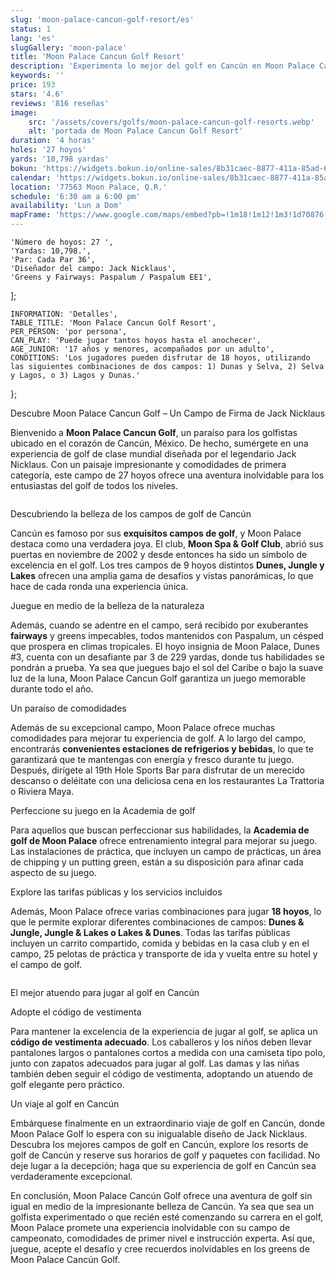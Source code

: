 ```yaml
---
slug: 'moon-palace-cancun-golf-resort/es'
status: 1
lang: 'es'
slugGallery: 'moon-palace'
title: 'Moon Palace Cancun Golf Resort'
description: 'Experimenta lo mejor del golf en Cancún en Moon Palace Cancun Golf Resort. Disfruta jugando en campos legendarios diseñados por Jack Nicklaus.'
keywords: ''
price: 193
stars: '4.6'
reviews: '816 reseñas'
image:
    src: '/assets/covers/golfs/moon-palace-cancun-golf-resorts.webp'
    alt: 'portada de Moon Palace Cancun Golf Resort'
duration: '4 horas'
holes: '27 hoyos'
yards: '10,798 yardas'
bokun: 'https://widgets.bokun.io/online-sales/8b31caec-8877-411a-85ad-682828170619/experience/781986?partialView=1'
calendar: 'https://widgets.bokun.io/online-sales/8b31caec-8877-411a-85ad-682828170619/experience-calendar/781986'
location: '77563 Moon Palace, Q.R.'
schedule: '6:30 am a 6:00 pm'
availability: 'Lun a Dom'
mapFrame: 'https://www.google.com/maps/embed?pb=!1m18!1m12!1m3!1d70876.6621531416!2d-86.88621012492825!3d20.992809660203047!2m3!1f0!2f0!3f0!3m2!1i1024!2i768!4f13.1!3m3!1m2!1s0x8f4e8140dd66578b%3A0x44f6d2a5eb66648b!2sMoon%20Palace%20Spa%20%26%20Club%20Golf!5e0!3m2!1ses-419!2smx!4v1703709179572!5m2!1ses-419!2smx'
---
```



    'Número de hoyos: 27 ',
    'Yardas: 10,798.',
    'Par: Cada Par 36',
    'Diseñador del campo: Jack Nicklaus',
    'Greens y Fairways: Paspalum / Paspalum EE1',
];

    INFORMATION: 'Detalles',
    TABLE_TITLE: 'Moon Palace Cancun Golf Resort',
    PER_PERSON: 'por persona',
    CAN_PLAY: 'Puede jugar tantos hoyos hasta el anochecer',
    AGE_JUNIOR: '17 años y menores, acompañados por un adulto',
    CONDITIONS: 'Los jugadores pueden disfrutar de 18 hoyos, utilizando las siguientes combinaciones de dos campos: 1) Dunas y Selva, 2) Selva y Lagos, o 3) Lagos y Dunas.'
};

<AdditionalInfo i18n={i18n} information={information} />

<MoonPalacePrices i18n={i18n} />

<TagH2>Descubre Moon Palace Cancun Golf – Un Campo de Firma de Jack Nicklaus </TagH2>

<TagP>Bienvenido a <strong>Moon Palace Cancun Golf</strong>, un paraíso para los golfistas ubicado en el corazón de Cancún, México. De hecho, sumérgete en una experiencia de golf de clase mundial diseñada por el legendario Jack Nicklaus. Con un paisaje impresionante y comodidades de primera categoría, este campo de 27 hoyos ofrece una aventura inolvidable para los entusiastas del golf de todos los niveles. </TagP>

<Image class="mx-auto py-10" src={MoonPalace1} alt=""  />

<TagH3>Descubriendo la belleza de los campos de golf de Cancún</TagH3>

<TagP>Cancún es famoso por sus <strong>exquisitos campos de golf</strong>, y Moon Palace destaca como una verdadera joya. El club, <strong>Moon Spa & Golf Club</strong>, abrió sus puertas en noviembre de 2002 y desde entonces ha sido un símbolo de excelencia en el golf. Los tres campos de 9 hoyos distintos <strong>Dunes, Jungle y Lakes</strong> ofrecen una amplia gama de desafíos y vistas panorámicas, lo que hace de cada ronda una experiencia única. </TagP>

<TagH3>Juegue en medio de la belleza de la naturaleza </TagH3>

<TagP>Además, cuando se adentre en el campo, será recibido por exuberantes <strong>fairways</strong> y greens impecables, todos mantenidos con Paspalum, un césped que prospera en climas tropicales. El hoyo insignia de Moon Palace, Dunes #3, cuenta con un desafiante par 3 de 229 yardas, donde tus habilidades se pondrán a prueba. Ya sea que juegues bajo el sol del Caribe o bajo la suave luz de la luna, Moon Palace Cancun Golf garantiza un juego memorable durante todo el año. </TagP>

<TagH3>Un paraíso de comodidades </TagH3>

<TagP>Además de su excepcional campo, Moon Palace ofrece muchas comodidades para mejorar tu experiencia de golf. A lo largo del campo, encontrarás <strong>convenientes estaciones de refrigerios y bebidas</strong>, lo que te garantizará que te mantengas con energía y fresco durante tu juego. Después, dirígete al 19th Hole Sports Bar para disfrutar de un merecido descanso o deléitate con una deliciosa cena en los restaurantes La Trattoria o Riviera Maya. </TagP>

<TagH3>Perfeccione su juego en la Academia de golf </TagH3>

<TagP>Para aquellos que buscan perfeccionar sus habilidades, la <strong>Academia de golf de Moon Palace</strong> ofrece entrenamiento integral para mejorar su juego. Las instalaciones de práctica, que incluyen un campo de prácticas, un área de chipping y un putting green, están a su disposición para afinar cada aspecto de su juego. </TagP>

<TagH3>Explore las tarifas públicas y los servicios incluidos </TagH3>

<TagP>Además, Moon Palace ofrece varias combinaciones para jugar <strong>18 hoyos</strong>, lo que le permite explorar diferentes combinaciones de campos: <strong>Dunes & Jungle, Jungle & Lakes o Lakes & Dunes</strong>. Todas las tarifas públicas incluyen un carrito compartido, comida y bebidas en la casa club y en el campo, 25 pelotas de práctica y transporte de ida y vuelta entre su hotel y el campo de golf. </TagP>

<Image class="mx-auto py-10" src={ElTinto2} alt=""  />

<TagH3>El mejor atuendo para jugar al golf en Cancún</TagH3>

<TagH4>Adopte el código de vestimenta</TagH4>

<TagP>Para mantener la excelencia de la experiencia de jugar al golf, se aplica un <strong>código de vestimenta adecuado</strong>. Los caballeros y los niños deben llevar pantalones largos o pantalones cortos a medida con una camiseta tipo polo, junto con zapatos adecuados para jugar al golf. Las damas y las niñas también deben seguir el código de vestimenta, adoptando un atuendo de golf elegante pero práctico. </TagP>

<TagH4>Un viaje al golf en Cancún </TagH4>

<TagP>Embárquese finalmente en un extraordinario viaje de golf en Cancún, donde Moon Palace Golf lo espera con su inigualable diseño de Jack Nicklaus. Descubra los mejores campos de golf en Cancún, explore los resorts de golf de Cancún y reserve sus horarios de golf y paquetes con facilidad. No deje lugar a la decepción; haga que su experiencia de golf en Cancún sea verdaderamente excepcional. </TagP>

<TagP>En conclusión, Moon Palace Cancún Golf ofrece una aventura de golf sin igual en medio de la impresionante belleza de Cancún. Ya sea que sea un golfista experimentado o que recién esté comenzando su carrera en el golf, Moon Palace promete una experiencia inolvidable con su campo de campeonato, comodidades de primer nivel e instrucción experta. Así que, juegue, acepte el desafío y cree recuerdos inolvidables en los greens de Moon Palace Cancún Golf. </TagP>
